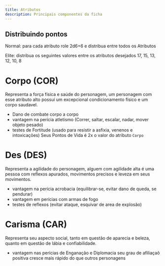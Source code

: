 ```yaml
---
title: Atributos
description: Principais componentes da ficha
---
```


## Distribuindo pontos

Normal: para cada atributo role 2d6+6 e distribua entre todos os Atributos

Elite: distribua os seguintes valores entre os atributos desejados 17, 15, 13, 12, 10, 8

# Corpo (COR)

Representa a força física e saúde do personagem, um personagem com esse atributo alto possuí
um excepcional condicionamento físico e um corpo saudavel.

+ Dano de combate corpo a corpo
+ vantagem na perícia atletismo (Correr, saltar, escalar, nadar, mover objeto pesado)
+ testes de Fortitude (usado para resistir a asfixia, venenos e intoxicações)
Seus Pontos de Vida é 2x o valor do atributo `Corpo`

# Des (DES)

Representa a agilidade do personagem, alguem com agilidade alta é uma pessoa com reflexos apurados,
 movimentos precisos e leveza em seus movimentos.

 + vantagem na perícia acrobacia (equilibrar-se, evitar dano de queda, se pendurar)
 + vantagem em perícias com armas de fogo
 + testes de reflexos (evitar ataque, esquivar de area de explosão)

# Carisma (CAR)

Representa seu aspecto social, tanto em questão de aparecia e beleza, quanto em questão de lábia
 e confiabilidade.

 + vantagem nas perícias de Enganação e Diplomacia
 seu grau de afiliaçaõ positiva cresce mais rápido do que outros personagens